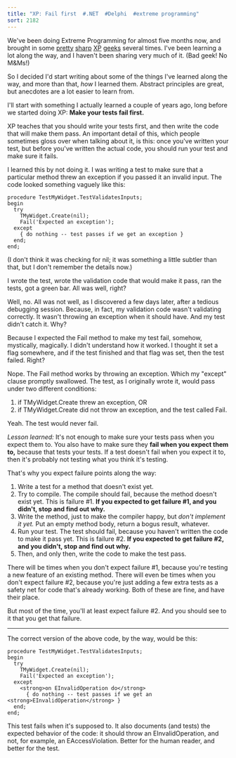 ```yaml
---
title: "XP: Fail first  #.NET  #Delphi  #extreme programming"
sort: 2182
---
```

We've been doing Extreme Programming for almost five months now, and brought in some <a href="http://st-www.cs.uiuc.edu/users/droberts/">pretty</a> <a href="http://www.testing.com/">sharp</a> <a href="http://st-www.cs.uiuc.edu/users/brant/">XP</a> <a href="http://www.xprogramming.com/">geeks</a> several times. I've been learning a lot along the way, and I haven't been sharing very much of it. (Bad geek! No M&amp;Ms!)

So I decided I'd start writing about some of the things I've learned along the way, and more than that, <em>how</em> I learned them. Abstract principles are great, but anecdotes are a lot easier to learn from.

I'll start with something I actually learned a couple of years ago, long before we started doing XP: <strong>Make your tests fail first.</strong>

XP teaches that you should write your tests first, and then write the code that will make them pass. An important detail of this, which people sometimes gloss over when talking about it, is this: once you've written your test, but before you've written the actual code, you should run your test and make sure it fails.

I learned this by not doing it. I was writing a test to make sure that a particular method threw an exception if you passed it an invalid input. The code looked something vaguely like this:

```
procedure TestMyWidget.TestValidatesInputs;
begin
  try
    TMyWidget.Create(nil);
    Fail('Expected an exception');
  except
    { do nothing -- test passes if we get an exception }
  end;
end;
```

(I don't think it was checking for nil; it was something a little subtler than that, but I don't remember the details now.)

I wrote the test, wrote the validation code that would make it pass, ran the tests, got a green bar. All was well, right?

Well, no. All was not well, as I discovered a few days later, after a tedious debugging session. Because, in fact, my validation code wasn't validating correctly. It wasn't throwing an exception when it should have. And my test didn't catch it. Why?

Because I expected the Fail method to make my test fail, somehow, mystically, magically. I didn't understand how it worked. I thought it set a flag somewhere, and if the test finished and that flag was set, then the test failed. Right?

Nope. The Fail method works by throwing an exception. Which my "except" clause promptly swallowed. The test, as I originally wrote it, would pass under two different conditions:
<ol>
	<li>if TMyWidget.Create threw an exception, OR</li>
	<li>if TMyWidget.Create did not throw an exception, and the test called Fail.</li>
</ol>
Yeah. The test would never fail.

<em>Lesson learned:</em> It's not enough to make sure your tests pass when you expect them to. You also have to make sure they <strong>fail when you expect them to,</strong> because that tests your tests. If a test doesn't fail when you expect it to, then it's probably not testing what you think it's testing.

That's why you expect failure points along the way:
<ol>
	<li>Write a test for a method that doesn't exist yet.</li>
	<li>Try to compile. The compile should fail, because the method doesn't exist yet. This is failure #1. <strong>If you expected to get failure #1, and you didn't, stop and find out why.</strong></li>
	<li>Write the method, just to make the compiler happy, but <em>don't implement it yet.</em> Put an empty method body, return a bogus result, whatever.</li>
	<li>Run your test. The test should fail, because you haven't written the code to make it pass yet. This is failure #2. <strong>If you expected to get failure #2, and you didn't, stop and find out why.</strong></li>
	<li>Then, and only then, write the code to make the test pass.</li>
</ol>
There will be times when you don't expect failure #1, because you're testing a new feature of an existing method. There will even be times when you don't expect failure #2, because you're just adding a few extra tests as a safety net for code that's already working. Both of these are fine, and have their place.

But most of the time, you'll at least expect failure #2. And you should see to it that you get that failure.

<hr/>

The correct version of the above code, by the way, would be this:

```
procedure TestMyWidget.TestValidatesInputs;
begin
  try
    TMyWidget.Create(nil);
    Fail('Expected an exception');
  except
    <strong>on EInvalidOperation do</strong>
      { do nothing -- test passes if we get an <strong>EInvalidOperation</strong> }
  end;
end;
```

This test fails when it's supposed to. It also documents (and tests) the expected behavior of the code: it should throw an EInvalidOperation, and not, for example, an EAccessViolation. Better for the human reader, and better for the test.
